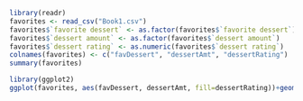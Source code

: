 ```r
library(readr)
favorites <- read_csv("Book1.csv")
favorites$`favorite dessert` <- as.factor(favorites$`favorite dessert`)
favorites$`dessert amount` <- as.factor(favorites$`dessert amount`)
favorites$`dessert rating` <- as.numeric(favorites$`dessert rating`)
colnames(favorites) <- c("favDessert", "dessertAmt", "dessertRating")
summary(favorites)

library(ggplot2)
ggplot(favorites, aes(favDessert, dessertAmt, fill=dessertRating))+geom_bar(stat="identity")+xlab(label="Favorite Dessert")+ylab(label="Dessert Rating")+labs(fill="Dessert Amount")

```

